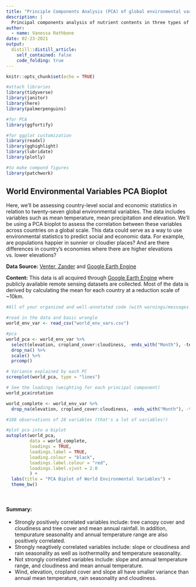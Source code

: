```yaml
---
title: "Principle Components Analysis (PCA) of global environmental variables"
description: |
  Principal components analysis of nutrient contents in three types of diets.
author:
  - name: Vanessa Rathbone
date: 02-23-2021
output:
  distill::distill_article:
    self_contained: false
    code_folding: true
---
```


```r
knitr::opts_chunk$set(echo = TRUE)
```


```r
#attach libraries
library(tidyverse)
library(janitor)
library(here)
library(palmerpenguins)

#for PCA
library(ggfortify)

#for ggplot customization
library(readxl)
library(gghighlight)
library(lubridate)
library(plotly)

#to make compond figures
library(patchwork)
```

## World Environmental Variables PCA Bioplot

Here, we'll be assessing country-level social and economic statistics in relation to twenty-seven global environmental variables. The data includes variables such as mean temperature, mean precipitation and elevation. We'll be using a PCA bioplot to assess the correlation between these variables across countries on a global scale. This data could serve as a way to use environmental statistics to predict social and economic data. For example, are populations happier in sunnier or cloudier places? And are there differences in country's economies where there are higher elevations vs. lower elevations? 

**Data Source:** [Venter, Zander](https://www.kaggle.com/zanderventer/environmental-variables-for-world-countries/data) and [Google Earth Engine](https://earthengine.google.com/)

**Content:** This data is all acquired through [Google Earth Engine](https://earthengine.google.com/) where publicly available remote sensing datasets are collected. Most of the data is derived by calculating the mean for each country at a reduction scale of ~10km.

```r
#All of your organized and well-annotated code (with warnings/messages suppressed) you wrote to wrangle data then run PCA, and to create a professional looking PCA biplot that appears (with a caption) in your knitted HTML

#read in the data and basic wrangle
world_env_var <- read_csv("world_env_vars.csv")

#pca 
world_pca <- world_env_var %>% 
  select(elevation, cropland_cover:cloudiness, -ends_with("Month"), -temp_diurnal_range, -ends_with("Quart"), slope) %>% 
  drop_na() %>% 
  scale() %>% 
  prcomp()

# Variance explained by each PC
screeplot(world_pca, type = "lines")

# See the loadings (weighting for each principal component)
world_pca$rotation

world_complete <- world_env_var %>% 
  drop_na(elevation, cropland_cover:cloudiness, -ends_with("Month"), -temp_diurnal_range, -ends_with("Quart"), slope)

#188 observations of 28 variables (that's a lot of variables!)
```


```r
#plot pca into a biplot
autoplot(world_pca, 
         data = world_complete, 
         loadings = TRUE, 
         loadings.label = TRUE,
         loading.colour = "black", 
         loadings.label.colour = "red",
         loadings.label.vjust = 2.0
         ) +
  labs(title = "PCA Biplot of World Environmental Variables") +
  theme_bw()
```
<br>

#### Summary:

- Strongly positively correlated variables include: tree canopy cover and cloudiness and tree cover and mean annual rainfall. In addition, tempurature seasonality and annual temperature range are also positively correlated. 
- Strongly neagtively correlated variables include: slope or cloudiness and rain seasonality as well as isothermality and temperature seasonality. 
- Not strongly correlated variables include: slope and annual temperature range, and cloudiness and mean annual temperature. 
- Wind, elevation, cropland cover and slope all have smaller variance than annual mean temperature, rain seasonality and cloudiness. 
